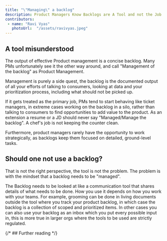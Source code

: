 ```yaml
---
title: "\"Managing\" a backlog"
description: Product Managers Know Backlogs are A Tool and not the Job| AtypicalPM
contributors:
 - name: "Ravi Vyas"
   photoUrl:  "/assets/ravivyas.jpeg"
---
```


## A tool misunderstood

The output of effective Product management is a concise backlog. Many PMs unfortunately see it the other way around, and call "Management of the backlog" as Product Management.

Management is purely a side quest, the backlog is the documented output of all your efforts of talking to consumers, looking at data and your prioritization process, including what should not be picked up.

If it gets treated as the primary job, PMs tend to start behaving like ticket managers, in extreme cases working on the backlog in a silo, rather than talking to consumers to find opportunities to add value to the product. As an extension a resume or a JD should never say "Managed/Manage the backlog". A chef's job is not keeping the counter clean.

Furthermore, product managers rarely have the opportunity to work strategically, as backlogs keep them focused on detailed, ground-level tasks.

## Should one not use a backlog?

That is not the right perspective, the tool is not the problem. The problem is with the mindset that a backlog needs to be "managed".

The Backlog needs to be looked at like a communication tool that shares details of what needs to be done. How you use it depends on how you work with your teams. For example, grooming can be done in living documents outside the tool where you track your product backlog, in which case the backlog is a collection of scoped and prioritized items. In other cases you can also use your backlog as an inbox which you put every possible input in, this is more true in larger orgs where the tools to be used are strictly regulated.

{/* ## Further reading */}

<Bio contributors={frontmatter.contributors} />